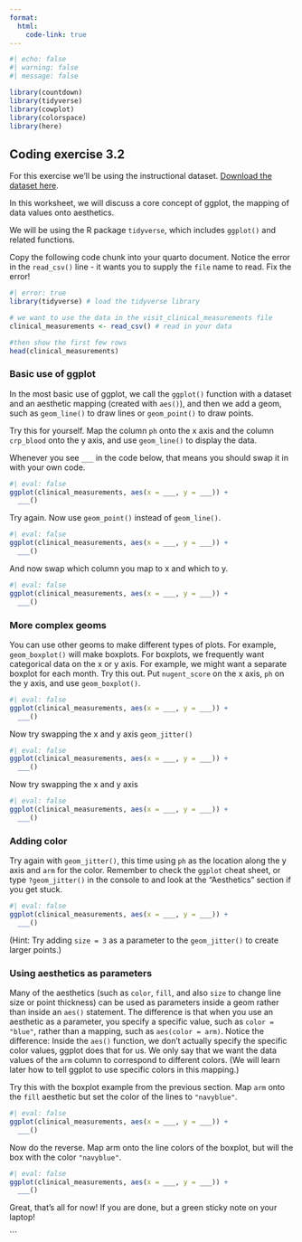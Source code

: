 ```yaml
---
format:
  html:
    code-link: true
---
```


```r
#| echo: false
#| warning: false
#| message: false

library(countdown)
library(tidyverse)
library(cowplot)
library(colorspace)
library(here)

```

## Coding exercise 3.2

For this exercise we'll be using the instructional dataset. [Download the dataset here](../../../datasets.html).

In this worksheet, we will discuss a core concept of ggplot, the mapping of data values onto aesthetics.

We will be using the R package `tidyverse`, which includes `ggplot()` and related functions.

Copy the following code chunk into your quarto document. Notice the error in the `read_csv()` line - it wants you to supply the `file` name to read. Fix the error!

```r
#| error: true
library(tidyverse) # load the tidyverse library

# we want to use the data in the visit_clinical_measurements file
clinical_measurements <- read_csv() # read in your data 

#then show the first few rows
head(clinical_measurements)
```

### Basic use of ggplot

In the most basic use of ggplot, we call the `ggplot()` function with a dataset and an aesthetic mapping (created with `aes()`), and then we add a geom, such as `geom_line()` to draw lines or `geom_point()` to draw points.

Try this for yourself. Map the column `ph` onto the x axis and the column `crp_blood` onto the y axis, and use `geom_line()` to display the data.

Whenever you see `___` in the code below, that means you should swap it in with your own code.


```r
#| eval: false
ggplot(clinical_measurements, aes(x = ___, y = ___)) +
  ___()
```


Try again. Now use `geom_point()` instead of `geom_line()`.

```r
#| eval: false
ggplot(clinical_measurements, aes(x = ___, y = ___)) +
  ___()

```


And now swap which column you map to x and which to y.

```r
#| eval: false
ggplot(clinical_measurements, aes(x = ___, y = ___)) +
  ___()

```


### More complex geoms

You can use other geoms to make different types of plots. For example, `geom_boxplot()` will make boxplots. For boxplots, we frequently want categorical data on the x or y axis. For example, we might want a separate boxplot for each month. Try this out. Put `nugent_score` on the x axis, `ph` on the y axis, and use `geom_boxplot()`.

```r
#| eval: false
ggplot(clinical_measurements, aes(x = ___, y = ___)) +
  ___()

```


Now try swapping the x and y axis `geom_jitter()`


```r
#| eval: false
ggplot(clinical_measurements, aes(x = ___, y = ___)) +
  ___()

```


Now try swapping the x and y axis


```r
#| eval: false
ggplot(clinical_measurements, aes(x = ___, y = ___)) +
  ___()

```


### Adding color

Try again with `geom_jitter()`, this time using `ph` as the location along the y axis and `arm` for the color. Remember to check the `ggplot` cheat sheet, or type `?geom_jitter()` in the console to and look at the "Aesthetics" section if you get stuck.

```r
#| eval: false
ggplot(clinical_measurements, aes(x = ___, y = ___)) +
  ___()
```

(Hint: Try adding `size = 3` as a parameter to the `geom_jitter()` to create larger points.)

### Using aesthetics as parameters

Many of the aesthetics (such as `color`, `fill`, and also `size` to change line size or point thickness) can be used as parameters inside a geom rather than inside an `aes()` statement. The difference is that when you use an aesthetic as a parameter, you specify a specific value, such as `color = "blue"`, rather than a mapping, such as `aes(color = arm)`. Notice the difference: Inside the `aes()` function, we don't actually specify the specific color values, ggplot does that for us. We only say that we want the data values of the `arm` column to correspond to different colors. (We will learn later how to tell ggplot to use specific colors in this mapping.)

Try this with the boxplot example from the previous section. Map `arm` onto the `fill` aesthetic but set the color of the lines to `"navyblue"`.

```r
#| eval: false
ggplot(clinical_measurements, aes(x = ___, y = ___)) +
  ___()

```


Now do the reverse. Map arm onto the line colors of the boxplot, but will the box with the color `"navyblue"`.

```r
#| eval: false
ggplot(clinical_measurements, aes(x = ___, y = ___)) +
  ___()

```

Great, that's all for now! If you are done, but a green sticky note on your laptop!

```